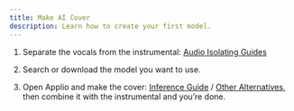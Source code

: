 ```yaml
---
title: Make AI Cover
description: Learn how to create your first model.
---
```


1. Separate the vocals from the instrumental: [Audio Isolating Guides](/applio/guides/audio-isolating/uvr)

2. Search or download the model you want to use.

3. Open Applio and make the cover: [Inference Guide](/applio/getting-started/inference) / [Other Alternatives](/applio/getting-started/other-alternatives), then combine it with the instrumental and you’re done.

